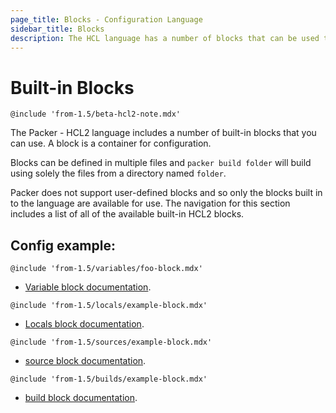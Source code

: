 ```yaml
---
page_title: Blocks - Configuration Language
sidebar_title: Blocks
description: The HCL language has a number of blocks that can be used to configure builds.
---
```


# Built-in Blocks

`@include 'from-1.5/beta-hcl2-note.mdx'`

The Packer - HCL2 language includes a number of built-in blocks that you can
use. A block is a container for configuration.

Blocks can be defined in multiple files and `packer build folder` will build
using solely the files from a directory named `folder`.

Packer does not support user-defined blocks and so only the blocks built in to
the language are available for use. The navigation for this section includes a
list of all of the available built-in HCL2 blocks.

## Config example:

`@include 'from-1.5/variables/foo-block.mdx'`

- [Variable block documentation](/docs/from-1.5/blocks/variable).

`@include 'from-1.5/locals/example-block.mdx'`

- [Locals block documentation](/docs/from-1.5/blocks/locals).

`@include 'from-1.5/sources/example-block.mdx'`

- [source block documentation](/docs/from-1.5/blocks/source).

`@include 'from-1.5/builds/example-block.mdx'`

- [build block documentation](/docs/from-1.5/blocks/build).
